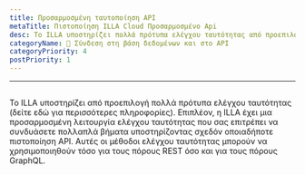 ```yaml
---
title: Προσαρμοσμένη ταυτοποίηση API
metaTitle: Πιστοποίηση ILLA Cloud Προσαρμοσμένο Api
desc: Το ILLA υποστηρίζει πολλά πρότυπα ελέγχου ταυτότητας από προεπιλογή
categoryName: 📲 Σύνδεση στη βάση δεδομένων και στο API
categoryPriority: 4
postPriority: 1
---
```


* * *

## <h2 hidden>Προσαρμοσμένη πιστοποίηση API</h2>

Το ILLA υποστηρίζει από προεπιλογή πολλά πρότυπα ελέγχου ταυτότητας (δείτε εδώ για περισσότερες πληροφορίες). 
Επιπλέον, η ILLA έχει μια προσαρμοσμένη λειτουργία ελέγχου ταυτότητας που σας επιτρέπει να συνδυάσετε πολλαπλά βήματα υποστηρίζοντας σχεδόν οποιαδήποτε πιστοποίηση API. 
Αυτές οι μέθοδοι ελέγχου ταυτότητας μπορούν να χρησιμοποιηθούν τόσο για τους πόρους REST όσο και για τους πόρους GraphQL.
